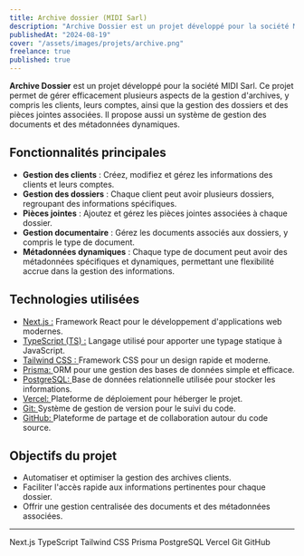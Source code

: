 ```yaml
---
title: Archive dossier (MIDI Sarl)
description: "Archive Dossier est un projet développé pour la société MIDI Sarl. Ce projet permet de gérer efficacement plusieurs aspects de la gestion d'archives, y compris les clients, leurs comptes, ainsi que la gestion des dossiers et des pièces jointes associées. Il propose aussi un système de gestion des documents et des métadonnées dynamiques."
publishedAt: "2024-08-19"
cover: "/assets/images/projets/archive.png"
freelance: true
published: true
---
```


**Archive Dossier** est un projet développé pour la société MIDI Sarl. Ce projet permet de gérer efficacement plusieurs aspects de la gestion d'archives, y compris les clients, leurs comptes, ainsi que la gestion des dossiers et des pièces jointes associées. Il propose aussi un système de gestion des documents et des métadonnées dynamiques.

## Fonctionnalités principales

- **Gestion des clients** : Créez, modifiez et gérez les informations des clients et leurs comptes.
- **Gestion des dossiers** : Chaque client peut avoir plusieurs dossiers, regroupant des informations spécifiques.
- **Pièces jointes** : Ajoutez et gérez les pièces jointes associées à chaque dossier.
- **Gestion documentaire** : Gérez les documents associés aux dossiers, y compris le type de document.
- **Métadonnées dynamiques** : Chaque type de document peut avoir des métadonnées spécifiques et dynamiques, permettant une flexibilité accrue dans la gestion des informations.

## Technologies utilisées

- <a href="https://nextjs.org/" className="no-underline hover:text-primary font-semibold">Next.js :</a> Framework React pour le développement d'applications web modernes.
- <a href="https://www.typescriptlang.org" className="no-underline hover:text-primary font-semibold">TypeScript (TS) :</a> Langage utilisé pour apporter une typage statique à JavaScript.
- <a href="https://tailwindcss.com/" className="no-underline hover:text-primary font-semibold">Tailwind CSS : </a>Framework CSS pour un design rapide et moderne.
- <a href="https://www.prisma.io/" className="no-underline hover:text-primary font-semibold">Prisma: </a>ORM pour une gestion des bases de données simple et efficace.
- <a href="https://www.postgresql.org" className="no-underline hover:text-primary font-semibold">PostgreSQL: </a> Base de données relationnelle utilisée pour stocker les informations.
- <a href="https://vercel.com/" className="no-underline hover:text-primary font-semibold">Vercel: </a> Plateforme de déploiement pour héberger le projet.
- <a href="https://git-scm.com" className="no-underline hover:text-primary font-semibold">Git: </a> Système de gestion de version pour le suivi du code.
- <a href="https://github.com/" className="no-underline hover:text-primary font-semibold">GitHub: </a> Plateforme de partage et de collaboration autour du code source.

## Objectifs du projet

- Automatiser et optimiser la gestion des archives clients.
- Faciliter l'accès rapide aux informations pertinentes pour chaque dossier.
- Offrir une gestion centralisée des documents et des métadonnées associées.

---
<div className="flex gap-4 w-full flex-wrap no-underline ">
<Tag href="https://nextjs.org/docs">Next.js</Tag>
<Tag href="https://www.typescriptlang.org/docs/">TypeScript</Tag>
<Tag href="https://tailwindcss.com/docs">Tailwind CSS</Tag>
<Tag href="https://www.prisma.io/docs/">Prisma</Tag>
<Tag href="https://www.postgresql.org/docs/">PostgreSQL</Tag>
<Tag href="https://vercel.com/docs">Vercel</Tag>
<Tag href="https://git-scm.com/doc">Git</Tag>
<Tag href="https://docs.github.com/">GitHub</Tag>
</div>